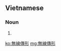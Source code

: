 ==Vietnamese==
{{vi-hantutab}}

===Noun===
{{vi-hantu}}

# {{han tu form of|vô tuyến truyền hình|[[television]]}}

[[ko:無線傳形]]
[[mg:無線傳形]]